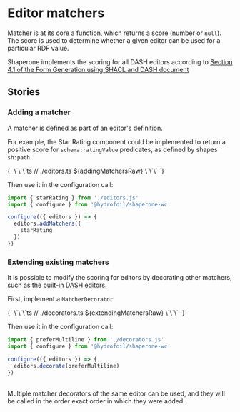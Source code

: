
# Editor matchers

Matcher is at its core a function, which returns a score (number or `null`).
The score is used to determine whether a given editor can be used for a particular RDF value.

Shaperone implements the scoring for all DASH editors according to
[Section 4.1 of the Form Generation using SHACL and DASH document](https://datashapes.org/forms.html#editors)

## Stories

<Meta of={Matchers} />

### Adding a matcher

A matcher is defined as part of an editor's definition.

For example, the Star Rating component could be implemented to return a positive score for `schema:ratingValue` predicates, as defined by shapes `sh:path`.

<Markdown>
  {`
  \`\`\`ts
  // ./editors.ts
${addingMatchersRaw}
  \`\`\`
  `}
</Markdown>


Then use it in the configuration call:

```js
import { starRating } from './editors.js'
import { configure } from '@hydrofoil/shaperone-wc'

configure(({ editors }) => {
  editors.addMatchers({
    starRating
  })
})
```

<Story of={Matchers.AddingMatchers} />

### Extending existing matchers

It is possible to modify the scoring for editors by decorating other matchers, such as the built-in [DASH editors](../?path=/docs/editors-dash-dash-forms--docs).

First, implement a `MatcherDecorator`:

<Markdown>
  {`
  \`\`\`ts
  // ./decorators.ts
${extendingMatchersRaw}
  \`\`\`
  `}
</Markdown>

Then use it in the configuration call:

```js
import { preferMultiline } from './decorators.js'
import { configure } from '@hydrofoil/shaperone-wc'

configure(({ editors }) => {
  editors.decorate(preferMultiline)
})
```

<Story of={Matchers.ExtendingMatchers} />
<br/>
<CCallout color="info">
 Multiple matcher decorators of the same editor can be used, and they will be called in the order exact order in which they were added.
</CCallout>
